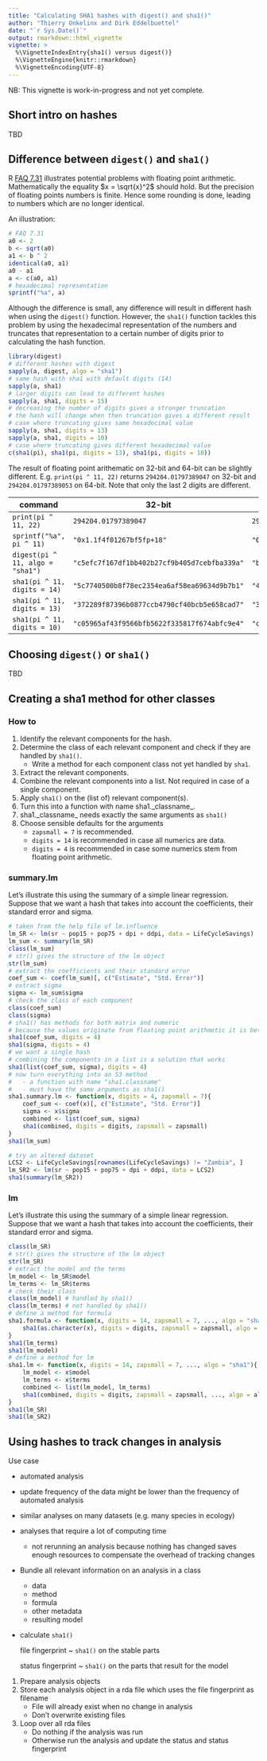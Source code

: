 ```yaml
---
title: "Calculating SHA1 hashes with digest() and sha1()"
author: "Thierry Onkelinx and Dirk Eddelbuettel"
date: "`r Sys.Date()`"
output: rmarkdown::html_vignette
vignette: >
  %\VignetteIndexEntry{sha1() versus digest()}
  %\VignetteEngine{knitr::rmarkdown}
  %\VignetteEncoding{UTF-8}
---
```


NB: This vignette is work-in-progress and not yet complete.

## Short intro on hashes

TBD

## Difference between `digest()` and `sha1()`

R [FAQ 7.31](https://cran.r-project.org/doc/FAQ/R-FAQ.html#Why-doesn_0027t-R-think-these-numbers-are-equal_003f) illustrates potential problems with floating point arithmetic. Mathematically the equality $x = \sqrt{x}^2$ should hold. But the precision of floating points numbers is finite. Hence some rounding is done, leading to numbers which are no longer identical.

An illustration:

```r
# FAQ 7.31
a0 <- 2
b <- sqrt(a0)
a1 <- b ^ 2
identical(a0, a1)
a0 - a1
a <- c(a0, a1)
# hexadecimal representation
sprintf("%a", a)
```

Although the difference is small, any difference will result in different hash when using the `digest()` function. 
However, the `sha1()` function tackles this problem by using the hexadecimal representation of the numbers and truncates 
that representation to a certain number of digits prior to calculating the hash function. 

```r
library(digest)
# different hashes with digest
sapply(a, digest, algo = "sha1")
# same hash with sha1 with default digits (14)
sapply(a, sha1)
# larger digits can lead to different hashes
sapply(a, sha1, digits = 15)
# decreasing the number of digits gives a stronger truncation
# the hash will change when then truncation gives a different result
# case where truncating gives same hexadecimal value
sapply(a, sha1, digits = 13)
sapply(a, sha1, digits = 10)
# case where truncating gives different hexadecimal value
c(sha1(pi), sha1(pi, digits = 13), sha1(pi, digits = 10))
```

The result of floating point arithematic on 32-bit and 64-bit can be slightly different. E.g. `print(pi ^ 11, 22)` returns `294204.01797389047` on 32-bit and `294204.01797389053` on 64-bit. Note that only the last 2 digits are different.  

| command | 32-bit | 64-bit|
| - | - | - |
| `print(pi ^ 11, 22)` | `294204.01797389047` | `294204.01797389053` |
| `sprintf("%a", pi ^ 11)`| `"0x1.1f4f01267bf5fp+18"` | `"0x1.1f4f01267bf6p+18"` |
| `digest(pi ^ 11, algo = "sha1")` | `"c5efc7f167df1bb402b27cf9b405d7cebfba339a"` | `"b61f6fea5e2a7952692cefe8bba86a00af3de713"`|
| `sha1(pi ^ 11, digits = 14)` | `"5c7740500b8f78ec2354ea6af58ea69634d9b7b1"` | `"4f3e296b9922a7ddece2183b1478d0685609a359"` |
| `sha1(pi ^ 11, digits = 13)` | `"372289f87396b0877ccb4790cf40bcb5e658cad7"` | `"372289f87396b0877ccb4790cf40bcb5e658cad7"` |
| `sha1(pi ^ 11, digits = 10)` | `"c05965af43f9566bfb5622f335817f674abfc9e4"` | `"c05965af43f9566bfb5622f335817f674abfc9e4"` |

## Choosing `digest()` or `sha1()`

TBD

## Creating a sha1 method for other classes

### How to

1. Identify the relevant components for the hash.
1. Determine the class of each relevant component and check if they are handled by `sha1()`.
    - Write a method for each component class not yet handled by `sha1`.
1. Extract the relevant components.
1. Combine the relevant components into a list. Not required in case of a single component.
1. Apply `sha1()` on the (list of) relevant component(s).
1. Turn this into a function with name sha1._classname_.
1. sha1._classname_ needs exactly the same arguments as `sha1()`
1. Choose sensible defaults for the arguments
    - `zapsmall = 7` is recommended.
    - `digits = 14` is recommended in case all numerics are data.
    - `digits = 4` is recommended in case some numerics stem from floating point arithmetic.

###  summary.lm

Let's illustrate this using the summary of a simple linear regression. Suppose that we want a hash that takes into account the coefficients, their standard error and sigma.

```r
# taken from the help file of lm.influence
lm_SR <- lm(sr ~ pop15 + pop75 + dpi + ddpi, data = LifeCycleSavings)
lm_sum <- summary(lm_SR)
class(lm_sum)
# str() gives the structure of the lm object
str(lm_sum)
# extract the coefficients and their standard error
coef_sum <- coef(lm_sum)[, c("Estimate", "Std. Error")]
# extract sigma
sigma <- lm_sum$sigma
# check the class of each component
class(coef_sum)
class(sigma)
# sha1() has methods for both matrix and numeric
# because the values originate from floating point arithmetic it is better to use a low number of digits
sha1(coef_sum, digits = 4)
sha1(sigma, digits = 4)
# we want a single hash
# combining the components in a list is a solution that works
sha1(list(coef_sum, sigma), digits = 4)
# now turn everything into an S3 method
#   - a function with name "sha1.classname"
#   - must have the same arguments as sha1()
sha1.summary.lm <- function(x, digits = 4, zapsmall = 7){
    coef_sum <- coef(x)[, c("Estimate", "Std. Error")]
    sigma <- x$sigma
    combined <- list(coef_sum, sigma)
    sha1(combined, digits = digits, zapsmall = zapsmall)
}
sha1(lm_sum)

# try an altered dataset
LCS2 <- LifeCycleSavings[rownames(LifeCycleSavings) != "Zambia", ]
lm_SR2 <- lm(sr ~ pop15 + pop75 + dpi + ddpi, data = LCS2)
sha1(summary(lm_SR2))
```

###  lm

Let's illustrate this using the summary of a simple linear regression. Suppose that we want a hash that takes into account the coefficients, their standard error and sigma.

```r
class(lm_SR)
# str() gives the structure of the lm object
str(lm_SR)
# extract the model and the terms
lm_model <- lm_SR$model
lm_terms <- lm_SR$terms
# check their class
class(lm_model) # handled by sha1()
class(lm_terms) # not handled by sha1()
# define a method for formula
sha1.formula <- function(x, digits = 14, zapsmall = 7, ..., algo = "sha1"){
    sha1(as.character(x), digits = digits, zapsmall = zapsmall, algo = algo)
}
sha1(lm_terms)
sha1(lm_model)
# define a method for lm
sha1.lm <- function(x, digits = 14, zapsmall = 7, ..., algo = "sha1"){
    lm_model <- x$model
    lm_terms <- x$terms
    combined <- list(lm_model, lm_terms)
    sha1(combined, digits = digits, zapsmall = zapsmall, ..., algo = algo)
}
sha1(lm_SR)
sha1(lm_SR2)
```

## Using hashes to track changes in analysis

Use case

- automated analysis
- update frequency of the data might be lower than the frequency of automated analysis
- similar analyses on many datasets (e.g. many species in ecology)
- analyses that require a lot of computing time
    - not rerunning an analysis because nothing has changed saves enough resources to compensate the overhead of tracking changes

- Bundle all relevant information on an analysis in a class
    - data
    - method
    - formula
    - other metadata
    - resulting model
- calculate `sha1()`

    file fingerprint
      ~ `sha1()` on the stable parts
    
    status fingerprint
      ~ `sha1()` on the parts that result for the model

1. Prepare analysis objects
1. Store each analysis object in a rda file which uses the file fingerprint as filename
    - File will already exist when no change in analysis
    - Don't overwrite existing files
1. Loop over all rda files
    - Do nothing if the analysis was run
    - Otherwise run the analysis and update the status and status fingerprint
